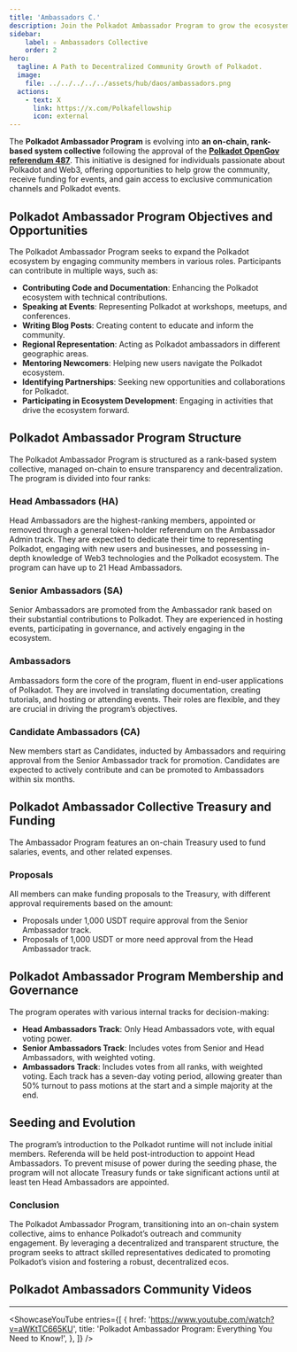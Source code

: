 ```yaml
---
title: 'Ambassadors C.'
description: Join the Polkadot Ambassador Program to grow the ecosystem promotin Polkadot, hosting events, and engaging in the Web3 community.
sidebar:
    label: ✧ Ambassadors Collective
    order: 2
hero:
  tagline: A Path to Decentralized Community Growth of Polkadot.
  image: 
    file: ../../../../../assets/hub/daos/ambassadors.png
  actions:
    - text: X
      link: https://x.com/Polkafellowship
      icon: external
---
```



The **Polkadot Ambassador Program** is evolving into **an on-chain, rank-based system collective** following the approval of the [**Polkadot OpenGov referendum 487**](https://polkadot.polkassembly.io/referenda/487). This initiative is designed for individuals passionate about Polkadot and Web3, offering opportunities to help grow the community, receive funding for events, and gain access to exclusive communication channels and Polkadot events.

## Polkadot Ambassador Program Objectives and Opportunities
The Polkadot Ambassador Program seeks to expand the Polkadot ecosystem by engaging community members in various roles. Participants can contribute in multiple ways, such as:

- **Contributing Code and Documentation**: Enhancing the Polkadot ecosystem with technical contributions.
- **Speaking at Events**: Representing Polkadot at workshops, meetups, and conferences.
- **Writing Blog Posts**: Creating content to educate and inform the community.
- **Regional Representation**: Acting as Polkadot ambassadors in different geographic areas.
- **Mentoring Newcomers**: Helping new users navigate the Polkadot ecosystem.
- **Identifying Partnerships**: Seeking new opportunities and collaborations for Polkadot.
- **Participating in Ecosystem Development**: Engaging in activities that drive the ecosystem forward.

## Polkadot Ambassador Program Structure
The Polkadot Ambassador Program is structured as a rank-based system collective, managed on-chain to ensure transparency and decentralization. The program is divided into four ranks:

### Head Ambassadors (HA)
Head Ambassadors are the highest-ranking members, appointed or removed through a general token-holder referendum on the Ambassador Admin track. They are expected to dedicate their time to representing Polkadot, engaging with new users and businesses, and possessing in-depth knowledge of Web3 technologies and the Polkadot ecosystem. The program can have up to 21 Head Ambassadors.

### Senior Ambassadors (SA)
Senior Ambassadors are promoted from the Ambassador rank based on their substantial contributions to Polkadot. They are experienced in hosting events, participating in governance, and actively engaging in the ecosystem.

### Ambassadors
Ambassadors form the core of the program, fluent in end-user applications of Polkadot. They are involved in translating documentation, creating tutorials, and hosting or attending events. Their roles are flexible, and they are crucial in driving the program’s objectives.

### Candidate Ambassadors (CA)
New members start as Candidates, inducted by Ambassadors and requiring approval from the Senior Ambassador track for promotion. Candidates are expected to actively contribute and can be promoted to Ambassadors within six months.

## Polkadot Ambassador Collective Treasury and Funding
The Ambassador Program features an on-chain Treasury used to fund salaries, events, and other related expenses.

### Proposals
All members can make funding proposals to the Treasury, with different approval requirements based on the amount:
- Proposals under 1,000 USDT require approval from the Senior Ambassador track.
- Proposals of 1,000 USDT or more need approval from the Head Ambassador track.

## Polkadot Ambassador Program Membership and Governance
The program operates with various internal tracks for decision-making:
- **Head Ambassadors Track**: Only Head Ambassadors vote, with equal voting power.
- **Senior Ambassadors Track**: Includes votes from Senior and Head Ambassadors, with weighted voting.
- **Ambassadors Track**: Includes votes from all ranks, with weighted voting.
Each track has a seven-day voting period, allowing greater than 50% turnout to pass motions at the start and a simple majority at the end.

## Seeding and Evolution
The program’s introduction to the Polkadot runtime will not include initial members. Referenda will be held post-introduction to appoint Head Ambassadors. To prevent misuse of power during the seeding phase, the program will not allocate Treasury funds or take significant actions until at least ten Head Ambassadors are appointed.

### Conclusion
The Polkadot Ambassador Program, transitioning into an on-chain system collective, aims to enhance Polkadot’s outreach and community engagement. By leveraging a decentralized and transparent structure, the program seeks to attract skilled representatives dedicated to promoting Polkadot’s vision and fostering a robust, decentralized ecos.

## Polkadot Ambassadors Community Videos
------------
<ShowcaseYouTube
  entries={[
    {
      href: 'https://www.youtube.com/watch?v=aWKtTC665KU',
      title: 'Polkadot Ambassador Program: Everything You Need to Know!',
          },
  ]} />